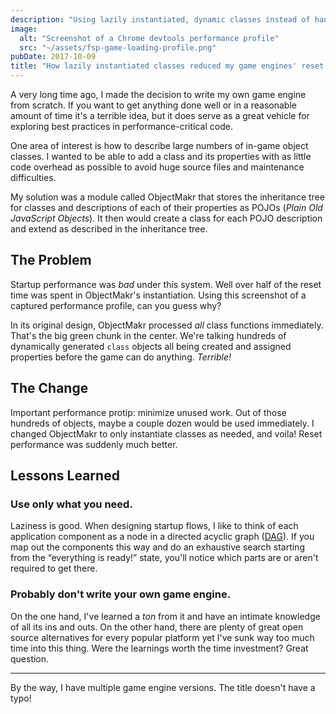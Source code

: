 ```yaml
---
description: "Using lazily instantiated, dynamic classes instead of hand-written functions to reduce unnecessary work during loads."
image:
  alt: "Screenshot of a Chrome devtools performance profile"
  src: "~/assets/fsp-game-loading-profile.png"
pubDate: 2017-10-09
title: "How lazily instantiated classes reduced my game engines' reset times by half"
---
```



A very long time ago, I made the decision to write my own game engine from scratch.
If you want to get anything done well or in a reasonable amount of time it's a terrible idea, but it does serve as a great vehicle for exploring best practices in performance-critical code.

One area of interest is how to describe large numbers of in-game object classes.
I wanted to be able to add a class and its properties with as little code overhead as possible to avoid huge source files and maintenance difficulties.

My solution was a module called ObjectMakr that stores the inheritance tree for classes and descriptions of each of their properties as POJOs (_Plain Old JavaScript Objects_).
It then would create a class for each POJO description and extend as described in the inheritance tree.

## The Problem

Startup performance was _bad_ under this system.
Well over half of the reset time was spent in ObjectMakr's instantiation.
Using this screenshot of a captured performance profile, can you guess why?

<LabeledImage
	alt="Screenshot of a performance profile within a GameStartr class taking ~700ms. Most of the time is spent in FullScreenPokemon.resetModules, and within that ObjectMakr.processFunctions."
	description="Before: ~400ms creating dynamic classes; ~700ms reset time total"
	src={objectmakrBefore}
/>

In its original design, ObjectMakr processed _all_ class functions immediately.
That's the big green chunk in the center.
We're talking hundreds of dynamically generated `class` objects all being created and assigned properties before the game can do anything.
_Terrible!_

## The Change

Important performance protip: minimize unused work.
Out of those hundreds of objects, maybe a couple dozen would be used immediately.
I changed ObjectMakr to only instantiate classes as needed, and voila! Reset performance was suddenly much better.

<LabeledImage
	alt="Screenshot of a performance profile within a GameStartr class taking ~300ms. Now, time is split within resetModules between createModuleSettings, UserWrapper, and Gameplay.startOptions."
	description="After: ~1ms creating dynamic classes; ~300ms reset time total"
	src={objectmakrAfter}
/>

## Lessons Learned

### Use only what you need.

Laziness is good.
When designing startup flows, I like to think of each application component as a node in a directed acyclic graph ([DAG](https://en.wikipedia.org/wiki/Directed_acyclic_graph)).
If you map out the components this way and do an exhaustive search starting from the “everything is ready!” state, you'll notice which parts are or aren't required to get there.

### Probably don't write your own game engine.

On the one hand, I've learned a _ton_ from it and have an intimate knowledge of all its ins and outs.
On the other hand, there are plenty of great open source alternatives for every popular platform yet I've sunk way too much time into this thing.
Were the learnings worth the time investment? Great question.

---

By the way, I have multiple game engine versions.
The title doesn't have a typo!
